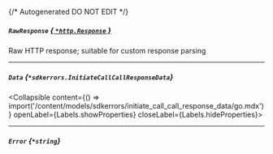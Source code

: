 {/* Autogenerated DO NOT EDIT  */}

##### `RawResponse` [*{ `*http.Response` }*](https://pkg.go.dev/net/http#Response)
Raw HTTP response; suitable for custom response parsing

---
##### `Data` *{`*sdkerrors.InitiateCallCallResponseData`}*
<Collapsible content={() => import('/content/models/sdkerrors/initiate_call_call_response_data/go.mdx')} openLabel={Labels.showProperties} closeLabel={Labels.hideProperties}>
</Collapsible>

---
##### `Error` *{`*string`}*


